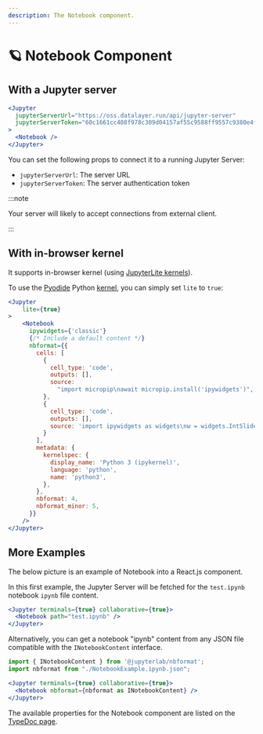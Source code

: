 ```yaml
---
description: The Notebook component.
---
```




# 🪐 Notebook Component

## With a Jupyter server

<StorybookView story="components-notebook--default" />

```jsx
<Jupyter
  jupyterServerUrl="https://oss.datalayer.run/api/jupyter-server"
  jupyterServerToken="60c1661cc408f978c309d04157af55c9588ff9557c9380e4fb50785750703da6"
>
  <Notebook />
</Jupyter>
```

You can set the following props to connect it to a running Jupyter Server:

- `jupyterServerUrl`: The server URL
- `jupyterServerToken`: The server authentication token

:::note

Your server will likely to accept connections from external client.

:::

## With in-browser kernel

It supports in-browser kernel (using [JupyterLite kernels](https://jupyterlite.readthedocs.io/en/stable/)).

To use the [Pyodide](https://pyodide.org/) Python [kernel](https://github.com/jupyterlite/pyodide-kernel),
you can simply set `lite` to `true`:

<StorybookView story="components-notebook--lite-python" />

```jsx
<Jupyter
    lite={true}
>
    <Notebook
      ipywidgets={'classic'}
      {/* Include a default content */}
      nbformat={{
        cells: [
          {
            cell_type: 'code',
            outputs: [],
            source:
              "import micropip\nawait micropip.install('ipywidgets')",
          },
          {
            cell_type: 'code',
            outputs: [],
            source: 'import ipywidgets as widgets\nw = widgets.IntSlider()\nw',
          }
        ],
        metadata: {
          kernelspec: {
            display_name: 'Python 3 (ipykernel)',
            language: 'python',
            name: 'python3',
          },
        },
        nbformat: 4,
        nbformat_minor: 5,
      }}
    />
</Jupyter>
```

## More Examples

The below picture is an example of Notebook into a React.js component.

<ModalImage
  small="https://jupyter-examples.datalayer.tech/jupyter-react-notebook.png"
  large="https://jupyter-examples.datalayer.tech/jupyter-react-notebook.png"
  alt="Jupyter UI Notebook"
/>

In this first example, the Jupyter Server will be fetched for the `test.ipynb` notebook `ipynb` file content.

```jsx
<Jupyter terminals={true} collaborative={true}>
  <Notebook path="test.ipynb" />
</Jupyter>
```

Alternatively, you can get a notebook "ipynb" content from any JSON file compatible with the `INotebookContent` interface.

```jsx
import { INotebookContent } from '@jupyterlab/nbformat';
import nbformat from "./NotebookExample.ipynb.json";

<Jupyter terminals={true} collaborative={true}>
  <Notebook nbformat={nbformat as INotebookContent} />
</Jupyter>
```

The available properties for the Notebook component are listed on the [TypeDoc page](https://typedoc.datalayer.tech/datalayer/jupyter-react/0.9.0/types/INotebookProps.html).
